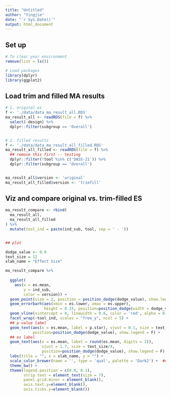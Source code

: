 ```yaml
---
title: "Untitled"
author: "Yingjie"
date: "`r Sys.Date()`"
output: html_document
---
```



## Set up

```r

# To clear your environment 
remove(list = ls())

# Load packages
library(dplyr)
library(ggplot2)

```



## Load trim and filled MA results

```r

# 1. original es
f <- './data/data_ma_result_all.RDS'
ma_result_all <- readRDS(file = f) %>%
  select(-design) %>%
  dplyr::filter(subgroup == 'Overall') 


# 2. filled results
f <- './data/data_ma_result_all_filled.RDS'
ma_result_all_filled <- readRDS(file = f) %>%
  ## remove this first -- testing
  dplyr::filter(!tool %in% c('DASS-21')) %>%
  dplyr::filter(subgroup == 'Overall') 


ma_result_all$version <- 'original'
ma_result_all_filled$version <- 'trimfill'
```


## Viz and compare original vs. trim-filled ES

```r

ma_result_compare <- rbind(
  ma_result_all,
  ma_result_all_filled
) %>%
  mutate(tool_ind = paste(ind_sub, tool, sep = ' - '))


## plot

dodge_value <- 0.9
text_size = 12
xlab_name = "Effect Size"

ma_result_compare %>%
  
  ggplot(
    aes(x = es.mean, 
        y = ind_sub,
        color = version)) +
  geom_point(size = 2, position = position_dodge(dodge_value), show.legend = F) +
  geom_errorbarh(aes(xmin = es.lower, xmax = es.upper), 
                 height = 0.15, position=position_dodge(width = dodge_value), show.legend = T) +
  geom_vline(xintercept = 0, linewidth = 0.6, color = 'red', alpha = 0.3) + 
  facet_wrap(~tool_ind, scales = "free_y", ncol = 5) +
  ## p value label
  geom_text(aes(x = es.mean, label = p.star), vjust = 0.1, size = text_size/4, 
            position=position_dodge(dodge_value), show.legend = F) +
  ## es label
  geom_text(aes(x = es.mean, label = round(es.mean, digits = 2)), 
                vjust = 1.7, size = text_size/4, 
                position=position_dodge(dodge_value), show.legend = F) +
  labs(title = "", x = xlab_name, y = "") +
  scale_color_brewer(name = '', type = 'qual', palette = 'Dark2') +  ## Colorblind Friendly
  theme_bw() +
  theme(legend.position = c(0.8, 0.1),
        strip.text = element_text(size = 7), 
        panel.grid.minor = element_blank(),
        axis.text.y=element_blank(),
        axis.ticks.y=element_blank())

```

